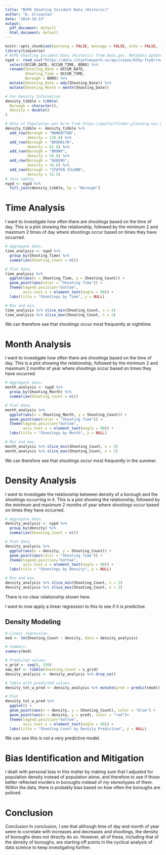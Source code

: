 ```yaml
---
title: "NYPD Shooting Incident Data (Historic)"
author: "A. Srivastav"
date: "2024-10-13"
output:
  pdf_document: default
  html_document: default
---
```


```r
knitr::opts_chunk$set(warning = FALSE, message = FALSE, echo = FALSE, fig.align = 'center')
library(tidyverse)
# NYPD Shooting Incident Data (Historic) from data.gov, Metadata Updated April 26, 2024  
nypd <- read_csv("https://data.cityofnewyork.us/api/views/833y-fsy8/rows.csv") %>%
  select(OCCUR_DATE, OCCUR_TIME, BORO) %>%
  rename(Shooting_Date = OCCUR_DATE,
         Shooting_Time = OCCUR_TIME,
         Borough = BORO) %>%
  mutate(Shooting_Date = mdy(Shooting_Date)) %>%
  mutate(Shooting_Month = month(Shooting_Date))

# For Density Information
density_tibble = tibble(
  Borough = character(),
  density = double()
)

# Data of Population per Acre from https://popfactfinder.planning.nyc.gov/ using 2020 Census Results
density_tibble <- density_tibble %>%
  add_row(Borough = "MANHATTAN",
          density = 116.8) %>%
  add_row(Borough = "BROOKLYN",
          density = 61.6) %>%
  add_row(Borough = "BRONX",
          density = 54.6) %>%
  add_row(Borough = "QUEENS",
          density = 34.6) %>%
  add_row(Borough = "STATEN ISLAND",
          density = 13.5)
# Join tables
nypd <- nypd %>%
  full_join(density_tibble, by = "Borough")
```

# Time Analysis
I want to investigate how often there are shootings based on the time of day. This is a plot showing the relationship, followed by the minimum 2 and maximum 2 times of day where shootings occur based on times they have occurred.
```r
# Aggregate data.
time_analysis <- nypd %>%
  group_by(Shooting_Time) %>%
  summarize(Shooting_Count = n())

# Plot data.
time_analysis %>%
  ggplot(aes(x = Shooting_Time, y = Shooting_Count)) +
  geom_point(aes(color = "Shooting Time")) +
  theme(legend.position="bottom",
        axis.text.x = element_text(angle = 90)) +
  labs(title = "Shootings by Time", y = NULL)

# Max and min.
time_analysis %>% slice_min(Shooting_Count, n = 2)
time_analysis %>% slice_max(Shooting_Count, n = 2)
```
We can therefore see that shootings occur most frequently at nighttime.

# Month Analysis
I want to investigate how often there are shootings based on the time of day. This is a plot showing the relationship, followed by the minimum 2 and maximum 2 months of year where shootings occur based on times they have occurred.
```r
# Aggregate data.
month_analysis <- nypd %>%
  group_by(Shooting_Month) %>%
  summarize(Shooting_Count = n())

# Plot data.
month_analysis %>%
  ggplot(aes(x = Shooting_Month, y = Shooting_Count)) +
  geom_point(aes(color = "Shooting Time")) +
  theme(legend.position="bottom",
        axis.text.x = element_text(angle = 90)) +
  labs(title = "Shootings by Month", y = NULL)

# Min and max.
month_analysis %>% slice_min(Shooting_Count, n = 2)
month_analysis %>% slice_max(Shooting_Count, n = 2)
```
We can therefore see that shootings occur most frequently in the summer.

# Density Analysis
I want to investigate the relationship between density of a borough and the shootings occurring in it. This is a plot showing the relationship, followed by the minimum and maximum 2 months of year where shootings occur based on times they have occurred. 
```r
# Aggregate data.
density_analysis <- nypd %>%
  group_by(density) %>%
  summarize(Shooting_Count = n())

# Plot data.
density_analysis %>%
  ggplot(aes(x = density, y = Shooting_Count)) +
  geom_point(aes(color = "Shooting Time")) +
  theme(legend.position="bottom",
        axis.text.x = element_text(angle = 90)) +
  labs(title = "Shootings by Density", y = NULL)

# Min and max.
density_analysis %>% slice_min(Shooting_Count, n = 2)
density_analysis %>% slice_max(Shooting_Count, n = 2)
```
There is no clear relationship shown here.

I want to now apply a linear regression to this to see if it is predictive.

## Density Modeling
```r
# Linear regression.
mod <- lm(Shooting_Count ~ density, data = density_analysis)

# Summary.
summary(mod)

# Predicted values.
x_grid <- seq(0, 150)
new_def <- tibble(Shooting_Count = x_grid)
density_analysis <- density_analysis %>% drop_na()

# Table with predicted values.
density_tot_w_pred <- density_analysis %>% mutate(pred = predict(mod))

# Plot
density_tot_w_pred %>% 
  ggplot() +
  geom_point(aes(x = density, y = Shooting_Count), color = "blue") +
  geom_point(aes(x = density, y = pred), color = "red")+
  theme(legend.position="bottom",
        axis.text.x = element_text(angle = 90)) +
  labs(title = "Shooting Count by Density Prediction", y = NULL)

```
We can see this is not a very predictive model.

# Bias Identification and Mitigation
I dealt with personal bias in this matter by making sure that I adjusted for population density instead of population alone, and therefore to see if those better reflected murders in boroughs instead of my stereotypes of them. Within the data, there is probably bias based on how often the boroughs are policed.

# Conclusion
Conclusion
In conclusion, I see that although time of day and month of year seem to correlate with increases and decreases and shootings, the density of boroughs does not directly do so. However, all of these, including that of the density of boroughs, are starting off points in the cyclical analysis of data science to keep investigating further.
